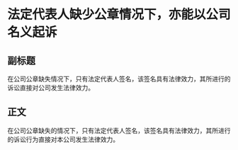 # 法定代表人缺少公章情况下，亦能以公司名义起诉
## 副标题
在公司公章缺失情况下，只有法定代表人签名，该签名具有法律效力，其所进行的诉讼直接对公司发生法律效力。
## 正文
在公司公章缺失的情况下，只有法定代表人签名，该签名具有法律效力，其所进行的诉讼行为直接对本公司发生法律效力。
